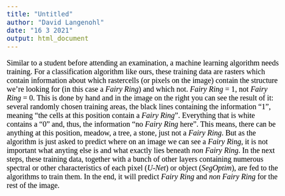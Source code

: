 ```yaml
---
title: "Untitled"
author: "David Langenohl"
date: "16 3 2021"
output: html_document
---
```


<style type="text/css">

body{ /* Normal  */
      font-size: 20px;
      font-family: "Times New Roman", Times, serif;
      color: Black;
  }
  
</style>

Similar to a student before attending an examination, a machine learning algorithm needs training. For a classification algorithm like ours, these training data are rasters which contain information about which rastercells (or pixels on the image) contain the structure we're looking for (in this case a *Fairy Ring*) and which not. *Fairy Ring* = 1, not *Fairy Ring* = 0. This is done by hand and in the image on the right you can see the result of it: several randomly chosen training areas, the black lines containing the information "1", meaning "the cells at this position contain a *Fairy Ring*". Everything that is white contains a "0" and, thus, the information "no *Fairy Ring* here". This means, there can be anything at this position, meadow, a tree, a stone, just not a *Fairy Ring*. But as the algorithm is just asked to predict where on an image we can see a *Fairy Ring*, it is not important what anyting else is and what exactly lies beneath *non Fairy Ring*.
In the next steps, these training data, together with a bunch of other layers containing numerous spectral or other characteristics of each pixel (*U-Net*) or object (*SegOptim*), are fed to the algorithms to train them. In the end, it will predict *Fairy Ring* and *non Fairy Ring* for the rest of the image.
